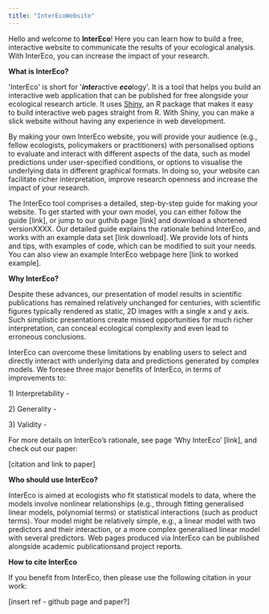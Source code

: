 ```yaml
---
title: "InterEcoWebsite"
---
```


Hello and welcome to **InterEco**! Here you can learn how to build a free, interactive website to communicate the results of your ecological analysis. With InterEco, you can increase the impact of your research. 

**What is InterEco?**

\'InterEco\' is short for \'***inter***active ***eco***logy\'. It is a tool that helps you build an interactive web application that can be published for free alongside your ecological research article. It uses [Shiny](https://shiny.rstudio.com/#:~:text=Shiny%20is%20an%20R%20package,%2C%20htmlwidgets%2C%20and%20JavaScript%20actions.), an R package that makes it easy to build interactive web pages straight from R. With Shiny, you can make a slick website without having any experience in web development.

By making your own InterEco website, you will provide your audience (e.g., fellow ecologists, policymakers or practitioners) with personalised options to evaluate and interact with different aspects of the data, such as model predictions under user-specified conditions, or options to visualise the underlying data in different graphical formats. In doing so, your website can facilitate richer interpretation, improve research openness and increase the impact of your research.

The InterEco tool comprises a detailed, step-by-step guide for making your website. To get started with your own model, you can either follow the guide \[link\], or jump to our guthib page \[link\] and download a shortened versionXXXX. Our detailed guide explains the rationale behind InterEco, and works with an example data set \[link download\]. We provide lots of hints and tips, with examples of code, which can be modified to suit your needs. You can also view an example InterEco webpage here \[link to worked example\].

**Why InterEco?**

Despite these advances, our presentation of model results in scientific publications has remained relatively unchanged for centuries, with scientific figures typically rendered as static, 2D images with a single x and y axis. Such simplistic presentations create missed opportunities for much richer interpretation, can conceal ecological complexity and even lead to erroneous conclusions.

InterEco can overcome these limitations by enabling users to select and directly interact with underlying
data and predictions generated by complex models. We foresee three major benefits of InterEco, in terms of improvements to:

1\) Interpretability -

2\) Generality -

3\) Validity -

For more details on InterEco's rationale, see page 'Why InterEco' \[link\], and check out our paper:

\[citation and link to paper\]

**Who should use InterEco?**

InterEco is aimed at ecologists who fit statistical models to data, where the models involve nonlinear relationships (e.g., through fitting generalised linear models, polynomial terms) or statistical interactions (such as product terms). Your model might be relatively simple, e.g., a linear model with two predictors and their interaction, or a more complex generalised linear model with several predictors. Web pages produced via InterEco can be published alongside academic publicationsand project reports.

**How to cite InterEco**

If you benefit from InterEco, then please use the following citation in your work:

\[insert ref - github page and paper?\]
